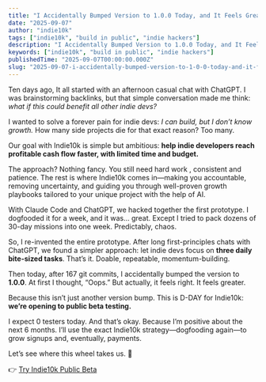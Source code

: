 ```yaml
---
title: "I Accidentally Bumped Version to 1.0.0 Today, and It Feels Greater"
date: "2025-09-07"
author: "indie10k"
tags: ["indie10k", "build in public", "indie hackers"]
description: "I Accidentally Bumped Version to 1.0.0 Today, and It Feels Greater"
keywords: ["indie10k", "build in public", "indie hackers"]
publishedTime: "2025-09-07T00:00:00.000Z"
slug: "2025-09-07-i-accidentally-bumped-version-to-1-0-0-today-and-it-feels-greater-UKmHUx7ZoFWrwcliuCtx"
---
```


Ten days ago, It all started with an afternoon casual chat with ChatGPT. I was brainstorming backlinks, but that simple conversation made me think: *what if this could benefit all other indie devs?*

I wanted to solve a forever pain for indie devs: *I can build, but I don’t know growth.* How many side projects die for that exact reason? Too many.

Our goal with Indie10k is simple but ambitious: **help indie developers reach profitable cash flow faster, with limited time and budget.**

The approach? Nothing fancy. You still need hard work , consistent and patience. The rest is where Indie10k comes in—making you accountable, removing uncertainty, and guiding you through well-proven growth playbooks tailored to your unique project with the help of AI.

With Claude Code and ChatGPT, we hacked together the first prototype. I dogfooded it for a week, and it was… great. Except I tried to pack dozens of 30-day missions into one week. Predictably, chaos.

So, I re-invented the entire prototype. After long first-principles chats with ChatGPT, we found a simpler approach: let indie devs focus on **three daily bite-sized tasks**. That’s it. Doable, repeatable, momentum-building.

Then today, after 167 git commits, I accidentally bumped the version to **1.0.0**. At first I thought, “Oops.” But actually, it feels right. It feels greater.

Because this isn’t just another version bump. This is D-DAY for Indie10k: **we’re opening to public beta testing.**

I expect 0 testers today. And that’s okay. Because I’m positive about the next 6 months. I’ll use the exact Indie10k strategy—dogfooding again—to grow signups and, eventually, payments.

Let’s see where this wheel takes us. 🚀

👉 [Try Indie10k Public Beta](https://indie10k.com/?utm_source=blog&amp;utm_medium=post&amp;utm_campaign=open_beta_story)